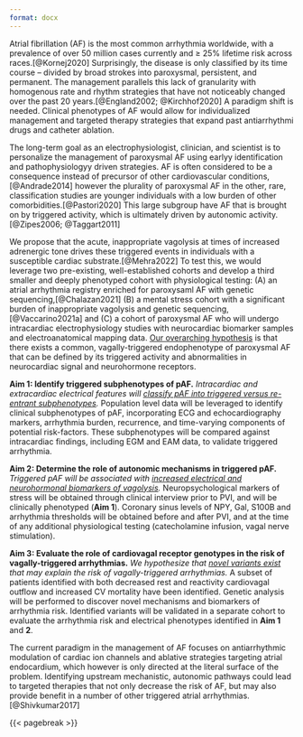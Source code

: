 ```yaml
---
format: docx
---
```


Atrial fibrillation (AF) is the most common arrhythmia worldwide, with a prevalence of over 50 million cases currently and &ge; 25% lifetime risk across races.[@Kornej2020]
Surprisingly, the disease is only classified by its time course -- divided by broad strokes into paroxysmal, persistent, and permanent. 
The management parallels this lack of granularity with homogenous rate and rhythm strategies that have not noticeably changed over the past 20 years.[@England2002; @Kirchhof2020]
A paradigm shift is needed.
Clinical phenotypes of AF would allow for individualized management and targeted therapy strategies that expand past antiarrhythmi drugs and catheter ablation.

The long-term goal as an electrophysiologist, clinician, and scientist is to personalize the management of paroxysmal AF using earlyy identification and pathophysiologyy driven strategies.
AF is often considered to be a consequence instead of precursor of other cardiovascular conditions,[@Andrade2014] however the plurality of paroxysmal AF in the other, rare, classification studies are younger individuals with a low burden of other comorbidities.[@Pastori2020]
This large subgroup have AF that is brought on by triggered activity, which is ultimately driven by autonomic activity.[@Zipes2006; @Taggart2011]

We propose that the acute, inappropriate vagolysis at times of increased adrenergic tone drives these triggered events in individuals with a susceptible cardiac substrate.[@Mehra2022]
To test this, we would leverage two pre-existing, well-established cohorts and develop a third smaller and deeply phenotyped cohort with physiological testing: (A) an atrial arrhythmia registry enriched for paroxysaml AF with genetic sequencing,[@Chalazan2021] (B) a mental stress cohort with a significant burden of inappropriate vagolysis and genetic sequencing,[@Vaccarino2021a] and (C) a cohort of paroxysmal AF who will undergo intracardiac electrophysiology studies with neurocardiac biomarker samples and electroanatomical mapping data.
[Our overarching hypothesis]{.underline} is that there exists a common, vagally-triggered endophenotype of paroxysmal AF that can be defined by its triggered activity and abnormalities in neurocardiac signal and neurohormone receptors.

__Aim 1: Identify triggered subphenotypes of pAF.__ 
*Intracardiac and extracardiac electrical features will [classify pAF into triggered versus re-entrant subphenotypes]{.underline}.* 
Population level data will be leveraged to identify clinical subphenotypes of pAF, incorporating ECG and echocardiography markers, arrhythmia burden, recurrence, and time-varying components of potential risk-factors.
These subphenotypes will be compared against intracardiac findings, including EGM and EAM data, to validate triggered arrhythmia.

__Aim 2: Determine the role of autonomic mechanisms in triggered pAF.__ 
*Triggered pAF will be associated with [increased electrical and neurohormonal biomarkers of vagolysis]{.underline}.*
Neuropsychological markers of stress will be obtained through clinical interview prior to PVI, and will be clinically phenotyped (__Aim 1__).
Coronary sinus levels of NPY, Gal, S100B and arrhythmia thresholds will be obtained before and after PVI, and at the time of any additional physiological testing (catecholamine infusion, vagal nerve stimulation).

__Aim 3: Evaluate the role of cardiovagal receptor genotypes in the risk of vagally-triggered arrhythmias.__
*We hypothesize that [novel variants exist]{.underline} that may explain the risk of vagally-triggered arrhythmias.*
A subset of patients identified with both decreased rest and reactivity cardiovagal outflow and increased CV mortality have been identified. 
Genetic analysis will be performed to discover novel mechanisms and biomarkers of arrhythmia risk.
Identified variants will be validated in a separate cohort to evaluate the arrhythmia risk and electrical phenotypes identified in __Aim 1__ and __2__.

The current paradigm in the management of AF focuses on antiarrhythmic modulation of cardiac ion channels and ablative strategies targeting atrial endocardium, which however is only directed at the literal surface of the problem.
Identifying upstream mechanistic, autonomic pathways could lead to targeted therapies that not only decrease the risk of AF, but may also provide benefit in a number of other triggered atrial arrhythmias.[@Shivkumar2017]

{{< pagebreak >}}

::: {#refs}
:::
